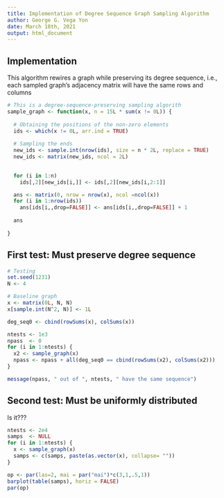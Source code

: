 ```yaml
---
title: Implementation of Degree Sequence Graph Sampling Algorithm
author: George G. Vega Yon
date: March 18th, 2021
output: html_document
---
```


## Implementation

This algorithm rewires a graph while preserving its degree sequence, i.e.,
each sampled graph's adjacency matrix will have the same rows and columns


```r
# This is a degree-sequence-preserving sampling algorith
sample_graph <- function(x, n = 15L * sum(x != 0L)) {
  
  # Obtaining the positions of the non-zero elements
  ids <- which(x != 0L, arr.ind = TRUE)
  
  # Sampling the ends
  new_ids <- sample.int(nrow(ids), size = n * 2L, replace = TRUE)
  new_ids <- matrix(new_ids, ncol = 2L)

  
  for (i in 1:n) 
    ids[,2][new_ids[i,]] <- ids[,2][new_ids[i,2:1]]

  ans <- matrix(0, nrow = nrow(x), ncol =ncol(x))
  for (i in 1:nrow(ids))
    ans[ids[i,,drop=FALSE]] <- ans[ids[i,,drop=FALSE]] + 1
  
  ans
  
}
```

## First test: Must preserve degree sequence

```r
# Testing
set.seed(1231)
N <- 4

# Baseline graph
x <- matrix(0L, N, N)
x[sample.int(N^2, N)] <- 1L

deg_seq0 <- cbind(rowSums(x), colSums(x))

ntests <- 1e3
npass  <- 0
for (i in 1:ntests) {
  x2 <- sample_graph(x)
  npass <- npass + all(deg_seq0 == cbind(rowSums(x2), colSums(x2)))
}

message(npass, " out of ", ntests, " have the same sequence")
```

## Second test: Must be uniformly distributed

Is it???

```r
ntests <- 2e4
samps  <- NULL
for (i in 1:ntests) {
  x <- sample_graph(x)
  samps <- c(samps, paste(as.vector(x), collapse= ""))
}

op <- par(las=2, mai = par("mai")*c(3,1,.5,1))
barplot(table(samps), horiz = FALSE)
par(op)
```

